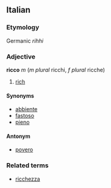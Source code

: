 ==Italian==
===Etymology===
Germanic ''rihhi''
===Adjective===
'''ricco''' ''m'' (''m plural'' ricchi, ''f plural'' ricche)

# [[rich]]

====Synonyms====
*[[abbiente]]
*[[fastoso]]
*[[pieno]]

====Antonym====
*[[povero]]

===Related terms===
*[[ricchezza]]